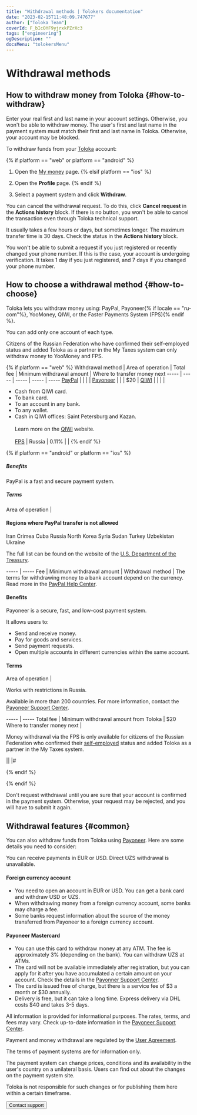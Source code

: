```yaml
---
title: "Withdrawal methods | Tolokers documentation"
date: "2023-02-15T11:48:09.747677"
author: ["Toloka Team"]
coverId: F_bIcOYF9yjrxkPZrXc3
tags: ["engineering"]
ogDescription: ""
docsMenu: "tolokersMenu"
---
```



# Withdrawal methods

## How to withdraw money from Toloka {#how-to-withdraw}

<Note mode="restriction" title="Alert">

Enter your real first and last name in your account settings. Otherwise, you won't be able to withdraw money. The user's first and last name in the payment system must match their first and last name in Toloka. Otherwise, your account may be blocked.

</Note>

To withdraw funds from your [Toloka](http://toloka.yandex.com/) account:

{% if platform == "web" or platform == "android" %}
1. Open the [My money](https://toloka.yandex.com/profile/money) page.
   {% elsif platform == "ios" %}
1. Open the **Profile** page.
   {% endif %}

1. Select a payment system and click **Withdraw**.

You can cancel the withdrawal request. To do this, click **Cancel request** in the **Actions history** block. If there is no button, you won't be able to cancel the transaction even through Toloka technical support.

It usually takes a few hours or days, but sometimes longer. The maximum transfer time is 30 days. Check the status in the **Actions history** block.

<Note mode="restriction" title="Alert">

You won't be able to submit a request if you just registered or recently changed your phone number. If this is the case, your account is undergoing verification. It takes 1 day if you just registered, and 7 days if you changed your phone number.

</Note>

## How to choose a withdrawal method {#how-to-choose}

Toloka lets you withdraw money using: PayPal, Payoneer{% if locale == "ru-com"%}, YooMoney, QIWI, or the Faster Payments System (FPS){% endif %}.

You can add only one account of each type.

<Note mode="warning" title="Warning">

Citizens of the Russian Federation who have confirmed their self-employed status and added Toloka as a partner in the My Taxes system can only withdraw money to YooMoney and FPS.

</Note>

{% if platform == "web" %}
Withdrawal method | Area of operation | Total fee | Minimum withdrawal amount | Where to transfer money next
----- | ----- | ----- | ----- | -----
[PayPal](/docs-new/tolokers/paypal) | <AboutTable1/>| <AboutTable2/>| <AboutTable3/>| <AboutTable4/>
[Payoneer](/docs-new/tolokers/payoneer) | <AboutTable5/>| <AboutTable6/>| $20 | <AboutTable7/>
[QIWI](Qiwi-wallet) | <AboutTable8/>| <AboutTable9/>| <AboutTable10/>|
- Cash from QIWI card.
- To bank card.
- To an account in any bank.
- To any wallet.
- Cash in QIWI offices: Saint Petersburg and Kazan.<br/><br/>Learn more on the [QIWI](https://p2p.qiwi.com/) website.<br/><br/>
[FPS](/docs-new/tolokers/sbp) | Russia | 0.11% | <AboutTable11/>| <AboutTable12/>
{% endif %}

{% if platform == "android" or platform == "ios" %}

<Cut title="PayPal">

##### Benefits

PayPal is a fast and secure payment system.

##### Terms

Area of operation |

<Cut title="Only certain countries">

#### Regions where PayPal transfer is not allowed

Iran
Crimea
Cuba
Russia
North Korea
Syria
Sudan
Turkey
Uzbekistan
Ukraine

The full list can be found on the website of the [U.S. Department of the Treasury](https://www.treasury.gov/resource-center/sanctions/Programs/Pages/Programs.aspx).

</Cut>

----- | -----
Fee | <AboutTable13/>
Minimum withdrawal amount | <AboutTable14/>
Withdrawal method | The terms for withdrawing money to a bank account depend on the currency. Read more in the [PayPal Help Center](https://www.paypal.com/us/smarthelp/article/faq1189).

</Cut>

<Cut title="Payoneer">

#### Benefits

Payoneer is a secure, fast, and low-cost payment system.

It allows users to:

- Send and receive money.
- Pay for goods and services.
- Send payment requests.
- Open multiple accounts in different currencies within the same account.

#### Terms

Area of operation |

<Cut title="Almost everywhere">

Works with restrictions in Russia.

Available in more than 200 countries. For more information, contact the [Payoneer Support Center](https://payoneer.custhelp.com/app/home).

</Cut>

----- | -----
Total fee | <AboutTable15/>
Minimum withdrawal amount from Toloka | $20
Where to transfer money next | <AboutTable16/>

</Cut>

<Note mode="restriction" title="Alert">

Money withdrawal via the FPS is only available for citizens of the Russian Federation who confirmed their [self-employed](/docs-new/tolokers/self-employed/about.dita) status and added Toloka as a partner in the My Taxes system.

</Note>

||
|#

</Cut>

</Cut>

{% endif %}

{% endif %}

<Note mode="warning" title="Warning">

Don't request withdrawal until you are sure that your account is confirmed in the payment system. Otherwise, your request may be rejected, and you will have to submit it again.

</Note>

## Withdrawal features {#common}

<Cut title="For citizens of Uzbekistan">

You can also withdraw funds from Toloka using [Payoneer](/docs-new/tolokers/payoneer). Here are some details you need to consider:

You can receive payments in EUR or USD. Direct UZS withdrawal is unavailable.

#### Foreign currency account

- You need to open an account in EUR or USD. You can get a bank card and withdraw USD or UZS.
- When withdrawing money from a foreign currency account, some banks may charge a fee.
- Some banks request information about the source of the money transferred from Payoneer to a foreign currency account.

#### Payoneer Mastercard

- You can use this card to withdraw money at any ATM. The fee is approximately 3% (depending on the bank). You can withdraw UZS at ATMs.
- The card will not be available immediately after registration, but you can apply for it after you have accumulated a certain amount on your account. Check the details in the [Payonner Support Center](https://payoneer-ru.custhelp.com/app/answers/topics/c/3698/session/L3RpbWUvMTYxMTIxMjU3Ny9nZW4vMTYxMTIxMjU3Ny9zaWQvZlVLbEl1ZE5UWlhYUlZLNmdmMCU3RUhwUFkxZEJFTUZjUG5FeTlSMlpoMUhNdTF4SlE4djBRRGIzQlhfWnhCWjFabEduWXZCVURwTlVPT3pzVEFTbjNoY005UmV4MFhzX1d6Vk54ZzZZMHhjSW5NejV5M3NiTXByMkElMjElMjE%3D).
- The card is issued free of charge, but there is a service fee of $3 a month or $30 annually.
- Delivery is free, but it can take a long time. Express delivery via DHL costs $40 and takes 3-5 days.

All information is provided for informational purposes. The rates, terms, and fees may vary. Check up-to-date information in the [Payoneer Support Center](https://payoneer.custhelp.com/app/home).

</Cut>

<Note mode="note" title="Note">

Payment and money withdrawal are regulated by the [User Agreement](https://toloka.ai/tolokers/legal/user-agreement/).

The terms of payment systems are for information only.

The payment system can change prices, conditions and its availability in the user's country on a unilateral basis. Users can find out about the changes on the payment system site.

Toloka is not responsible for such changes or for publishing them here within a certain timeframe.

</Note>

<Button themeColor="light" view="default" size="l" type="link" url="../troubleshooting/troubleshooting#money_withdrawal">Contact support</Button>